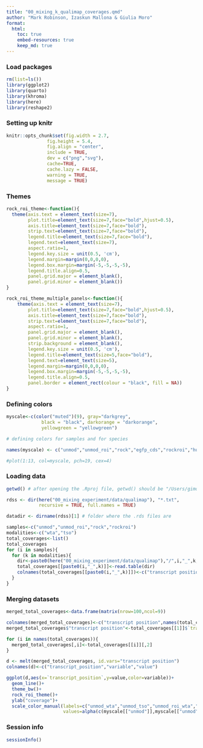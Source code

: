 ```yaml
---
title: "00_mixing_k_qualimap_coverages.qmd"
author: "Mark Robinson, Izaskun Mallona & Giulia Moro"
format: 
  html:
    toc: true
    embed-resources: true
    keep_md: true
---
```


### Load packages

```r

rm(list=ls())
library(ggplot2)
library(quarto)
library(khroma)
library(here)
library(reshape2)

```

### Setting up knitr 

```r

knitr::opts_chunk$set(fig.width = 2.7,
               fig.height = 5.4,
               fig.align = "center",
               include = TRUE,
               dev = c("png","svg"),
               cache=TRUE,
               cache.lazy = FALSE,
               warning = TRUE,
               message = TRUE)

```

### Themes

```r

rock_roi_theme<-function(){
  theme(axis.text = element_text(size=7), 
        plot.title=element_text(size=7,face="bold",hjust=0.5),
        axis.title=element_text(size=7,face="bold"),
        strip.text=element_text(size=7,face="bold"),
        legend.title=element_text(size=7,face="bold"),
        legend.text=element_text(size=7),
        aspect.ratio=1,
        legend.key.size = unit(0.5, 'cm'),
        legend.margin=margin(0,0,0,0),
        legend.box.margin=margin(-5,-5,-5,-5),
        legend.title.align=0.5,
        panel.grid.major = element_blank(),
        panel.grid.minor = element_blank())
}

rock_roi_theme_multiple_panels<-function(){
    theme(axis.text = element_text(size=7), 
        plot.title=element_text(size=7,face="bold",hjust=0.5),
        axis.title=element_text(size=7,face="bold"),
        strip.text=element_text(size=7,face="bold"),
        aspect.ratio=1,
        panel.grid.major = element_blank(),
        panel.grid.minor = element_blank(),
        strip.background = element_blank(),
        legend.key.size = unit(0.5, 'cm'),
        legend.title=element_text(size=5,face="bold"),
        legend.text=element_text(size=5),
        legend.margin=margin(0,0,0,0),
        legend.box.margin=margin(-5,-5,-5,-5),
        legend.title.align=0.5,
        panel.border = element_rect(colour = "black", fill = NA))
}

```

### Defining colors

```r

myscale<-c(color("muted")(9), gray="darkgrey", 
             black = "black", darkorange = "darkorange",
             yellowgreen = "yellowgreen")

# defining colors for samples and for species

names(myscale) <- c("unmod","unmod_roi","rock","egfp_cds","rockroi","human","unknown","mouse","tdtom_cds","no_detection","doublets","unmod_n1","high")

#plot(1:13, col=myscale, pch=19, cex=4)

```

### Loading data

```r

getwd() # after opening the .Rproj file, getwd() should be "/Users/gimoro/figure_making_paper/rock_roi_paper"

rdss <- dir(here("00_mixing_experiment/data/qualimap"), "*.txt", 
            recursive = TRUE, full.names = TRUE)

datadir <- dirname(rdss)[1] # folder where the .rds files are 

samples<-c("unmod","unmod_roi","rock","rockroi")
modalities<-c("wta","tso")
total_coverages<-list()
total_coverages
for (i in samples){
  for (k in modalities){
    dir<-paste0(here("00_mixing_experiment/data/qualimap"),"/",i,"_",k,"/","raw_data_qualimapReport/coverage_profile_along_genes_(total).txt")
    total_coverages[[paste0(i,"_",k)]]<-read.table(dir)
    colnames(total_coverages[[paste0(i,"_",k)]])<-c("transcript position",paste0(i,"_",k))
  }
}

```

### Merging datasets

```r

merged_total_coverages<-data.frame(matrix(nrow=100,ncol=9))

colnames(merged_total_coverages)<-c("transcript position",names(total_coverages))
merged_total_coverages$"transcript position"<-total_coverages[[1]]$`transcript position`

for (i in names(total_coverages)){
  merged_total_coverages[,i]<-total_coverages[[i]][,2]
}

d <- melt(merged_total_coverages, id.vars="transcript position")
colnames(d)<-c("transcript_position","variable","value")

ggplot(d,aes(x=`transcript_position`,y=value,color=variable))+
  geom_line()+
  theme_bw()+
  rock_roi_theme()+
  ylab("coverage")+
  scale_color_manual(labels=c("unmod_wta","unmod_tso","unmod_roi_wta","unmod_roi_tso","rock_wta","rock_tso","rockroi_wta","rockroi_tso"),
                     values=alpha(c(myscale[["unmod"]],myscale[["unmod"]],myscale[["unmod_roi"]],myscale[["unmod_roi"]],myscale[["rock"]],myscale[["rock"]],myscale[["rockroi"]],myscale[["rockroi"]]),c(1,0.5,1,0.5,1,0.5,1,0.5)))

```

### Session info

```r

sessionInfo()

```

